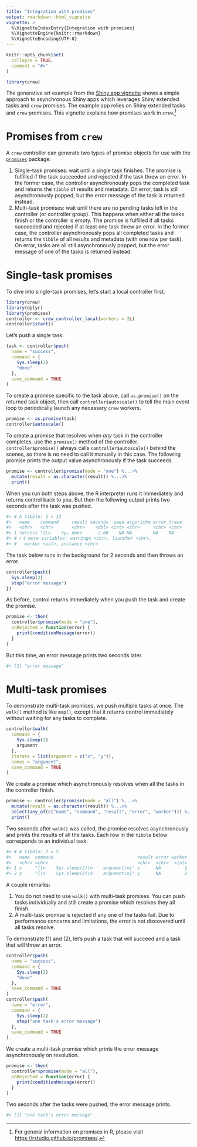 ```yaml
---
title: "Integration with promises"
output: rmarkdown::html_vignette
vignette: >
  %\VignetteIndexEntry{Integration with promises}
  %\VignetteEngine{knitr::rmarkdown}
  %\VignetteEncoding{UTF-8}
---
```


```r
knitr::opts_chunk$set(
  collapse = TRUE,
  comment = "#>"
)
```

```r
library(crew)
```

The generative art example from the [Shiny app vignette](https://wlandau.github.io/crew/articles/shiny.html) shows a simple approach to asynchronous Shiny apps which leverages Shiny extended tasks and `crew` promises. The example app relies on Shiny extended tasks and `crew` promises. This vignette explains how promises work in `crew`.^[For general information on promises in R, please visit <https://rstudio.github.io/promises/>.]

# Promises from `crew`

A `crew` controller can generate two types of promise objects for use with the [`promises`](https://rstudio.github.io/promises/) package:

1. Single-task promises: wait until a single task finishes. The promise is fulfilled if the task succeeded and rejected if the task threw an error. In the former case, the controller asynchronously pops the completed task and returns the `tibble` of results and metadata. On error, task is still asynchronously popped, but the error message of the task is returned instead.
2. Multi-task promises: wait until there are no pending tasks left in the controller (or controller group). This happens when either all the tasks finish or the controller is empty. The promise is fulfilled if all tasks succeeded and rejected if at least one task threw an error. In the former case, the controller asynchronously pops all completed tasks and returns the `tibble` of all results and metadata (with one row per task). On error, tasks are all still asynchronously popped, but the error message of one of the tasks is returned instead.

# Single-task promises

To dive into single-task promises, let's start a local controller first.

```r
library(crew)
library(dplyr)
library(promises)
controller <- crew_controller_local(workers = 2L)
controller$start()
```

Let's push a single task.

```r
task <- controller$push(
  name = "success",
  command = {
    Sys.sleep(2)
    "done"
  },
  save_command = TRUE
)
```

To create a promise specific to the task above, call `as.promise()` on the returned task object, then call `controller$autoscale()` to tell the main event loop to periodically launch any necessary `crew` workers.

```r
promise <- as.promise(task)
controller$autoscale()
```

To create a promise that resolves when *any* task in the controller completes, use the `promise()` method of the controller. `controller$promise()` always calls `controller$autoscale()` behind the scenes, so there is no need to call it manually in this case. The following promise prints the output value asynchronously if the task succeeds.

```r
promise <- controller$promise(mode = "one") %...>%
  mutate(result = as.character(result)) %...>%
  print()
```

When you run both steps above, the R interpreter runs it immediately and returns control back to you. But then the following output prints two seconds after the task was pushed.

```r
#> # A tibble: 1 × 12
#>   name    command     result seconds  seed algorithm error trace
#>   <chr>   <chr>       <chr>    <dbl> <int> <chr>     <chr> <chr>
#> 1 success "{\n    Sy… done      2.00    NA NA        NA    NA   
#> # ℹ 4 more variables: warnings <chr>, launcher <chr>,
#> #   worker <int>, instance <chr>
```

The task below runs in the background for 2 seconds and then throws an error.

```r
controller$push({
  Sys.sleep(2)
  stop("error message")
})
```

As before, control returns immediately when you push the task and create the promise.

```r
promise <- then(
  controller$promise(mode = "one"),
  onRejected = function(error) {
    print(conditionMessage(error))
  }
)
```

But this time, an error message prints two seconds later.

```r
#> [1] "error message"
```

# Multi-task promises

To demonstrate multi-task promises, we push multiple tasks at once. The `walk()` method is like `map()`, except that it returns control immediately without waiting for any tasks to complete.

```r
controller$walk(
  command = {
    Sys.sleep(2)
    argument
  },
  iterate = list(argument = c("x", "y")),
  names = "argument",
  save_command = TRUE
)
```

We create a promise which asynchronously resolves when all the tasks in the controller finish.

```r
promise <- controller$promise(mode = "all") %...>%
  mutate(result = as.character(result)) %...>%
  select(any_of(c("name", "command", "result", "error", "worker"))) %...T>%
  print()
```

Two seconds after `walk()` was called, the promise resolves asynchronously and prints the results of all the tasks. Each row in the `tibble` below corresponds to an individual task.

```r
#> # A tibble: 2 × 5
#>   name  command                                result error worker
#>   <chr> <chr>                                  <chr>  <chr>  <int>
#> 1 x     "{\n    Sys.sleep(2)\n    argument\n}" x      NA         1
#> 2 y     "{\n    Sys.sleep(2)\n    argument\n}" y      NA         2
```

A couple remarks:

1. You do not need to use `walk()` with multi-task promises. You can push tasks individually and still create a promise which resolves they all finish.
2. A multi-task promise is rejected if any one of the tasks fail. Due to performance concerns and limitations, the error is not discovered until all tasks resolve.

To demonstrate (1) and (2), let's push a task that will succeed and a task that will throw an error.

```r
controller$push(
  name = "success",
  command = {
    Sys.sleep(2)
    "done"
  },
  save_command = TRUE
)
controller$push(
  name = "error",
  command = {
    Sys.sleep(2)
    stop("one task's error message")
  },
  save_command = TRUE
)
```

We create a multi-task promise which prints the error message asynchronously on resolution.

```r
promise <- then(
  controller$promise(mode = "all"),
  onRejected = function(error) {
    print(conditionMessage(error))
  }
)
```

Two seconds after the tasks were pushed, the error message prints.

```r
#> [1] "one task's error message"
```
